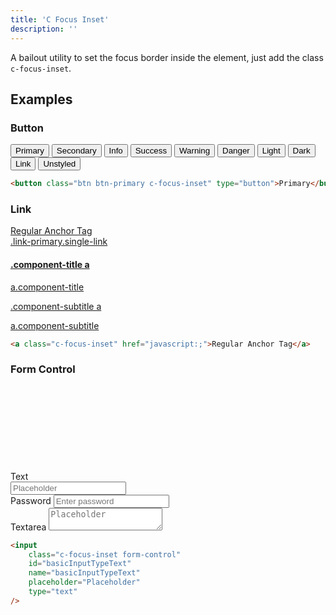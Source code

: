 ```yaml
---
title: 'C Focus Inset'
description: ''
---
```


A bailout utility to set the focus border inside the element, just add the class `c-focus-inset`.

## Examples

### Button

<button className="btn btn-primary c-focus-inset" type="button">
	Primary
</button>
<button className="btn btn-secondary c-focus-inset" type="button">
	Secondary
</button>
<button className="btn btn-info c-focus-inset" type="button">
	Info
</button>
<button className="btn btn-success c-focus-inset" type="button">
	Success
</button>
<button className="btn btn-warning c-focus-inset" type="button">
	Warning
</button>
<button className="btn btn-danger c-focus-inset" type="button">
	Danger
</button>
<button className="btn btn-light c-focus-inset" type="button">
	Light
</button>
<button className="btn btn-dark c-focus-inset" type="button">
	Dark
</button>
<button className="btn btn-link c-focus-inset" type="button">
	Link
</button>
<button className="btn btn-unstyled c-focus-inset" type="button">
	Unstyled
</button>

```html
<button class="btn btn-primary c-focus-inset" type="button">Primary</button>
```

### Link

<div>
	<a className="c-focus-inset" href="javascript:;">
		Regular Anchor Tag
	</a>
</div>
<div>
	<a className="c-focus-inset link-primary single-link" href="javascript:;">
		.link-primary.single-link
	</a>
</div>
<h4 className="component-title">
	<a className="c-focus-inset" href="javascript:;">
		.component-title a
	</a>
</h4>
<a className="component-title c-focus-inset" href="javascript:;">
	a.component-title
</a>
<p className="component-subtitle">
	<a className="c-focus-inset" href="javascript:;">
		.component-subtitle a
	</a>
</p>
<a className="component-subtitle c-focus-inset" href="javascript:;">
	a.component-subtitle
</a>

```html
<a class="c-focus-inset" href="javascript:;">Regular Anchor Tag</a>
```

### Form Control

<div className="sheet">
	<div className="form-group">
		<label for="basicInputTypeText">
			Text
			<span className="reference-mark">
				<svg
					className="lexicon-icon lexicon-icon-asterisk"
					focusable="false"
					role="presentation"
				>
					<use xlink:href="{{rootPath}}/images/icons/icons.svg#asterisk" />
				</svg>
			</span>
		</label>
		<input
			className="c-focus-inset form-control"
			id="basicInputTypeText"
			name="basicInputTypeText"
			placeholder="Placeholder"
			type="text"
		/>
	</div>
	<div className="form-group">
		<label for="basicInputTypePassword">Password</label>
		<input
			className="c-focus-inset form-control"
			id="basicInputTypePassword"
			name="basicInputTypePassword"
			placeholder="Enter password"
			type="password"
		/>
	</div>
	<div className="form-group">
		<label for="basicInputTypeTextarea">Textarea</label>
		<textarea
			className="c-focus-inset form-control"
			id="basicInputTypeTextarea"
			name="basicInputTypeTextarea"
			placeholder="Placeholder"
		></textarea>
	</div>
</div>

```html
<input
	class="c-focus-inset form-control"
	id="basicInputTypeText"
	name="basicInputTypeText"
	placeholder="Placeholder"
	type="text"
/>
```
